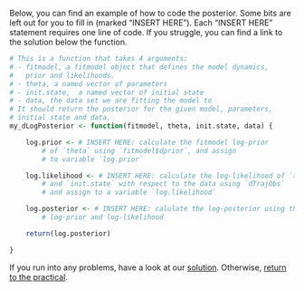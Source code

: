 Below, you can find an example of how to code the posterior. Some bits are left out for you to fill in (marked "INSERT HERE"). Each "INSERT HERE" statement requires one line of code. If you struggle, you can find a link to the solution below the function.

```r
# This is a function that takes 4 arguments:
# - fitmodel, a fitmodel object that defines the model dynamics,
#   prior and likelihoods.
# - theta, a named vector of parameters
# - init.state,  a named vector of initial state
# - data, the data set we are fitting the model to
# It should return the posterior for the given model, parameters,
# initial state and data.
my_dLogPosterior <- function(fitmodel, theta, init.state, data) {

    log.prior <- # INSERT HERE: calculate the fitmodel log-prior
        # of `theta` using `fitmodel$dprior`, and assign
        # to variable `log.prior`

    log.likelihood <- # INSERT HERE: calculate the log-likelihood of `theta`
        # and `init.state` with respect to the data using `dTrajObs`
        # and assign to a variable `log.likelihood`

    log.posterior <- # INSERT HERE: calulate the log-posterior using the
        # log-prior and log-likelihood

    return(log.posterior)

}

```

If you run into any problems, have a look at our [solution](posterior_example_solution.html). Otherwise, [return to the practical](introduction.html#calculate-the-posterior).
